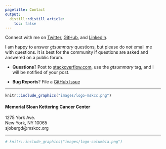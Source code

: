 ```yaml
---
pagetitle: Contact
output:
  distill::distill_article:
    toc: false
---
```


Connect with me on <a href="https://twitter.com/statistishdan">Twitter</a>, <a href="https://github.com/ddsjoberg">GitHub</a>, and <a href="https://linkedin.com/in/ddsjoberg/">Linkedin</a>.

I am happy to answer _gtsummary_ questions, but please do _not_ email me with questions. 
It is best for the community if questions are asked and answered on a public forum.

- **Questions**? Post to [stackoverflow.com](https://stackoverflow.com/), use the _gtsummary_ tag, and I will be notified of your post.

- **Bug Reports**? File a [GitHub Issue](https://github.com/ddsjoberg/gtsummary/issues)

----

:::float-image

```r
knitr::include_graphics("images/logo-mskcc.png")
```

#### <b>Memorial Sloan Kettering Cancer Center</b> 

1275 York Ave.<br>
New York, NY 10065<br>
sjobergd@mskcc.org<br>

:::

----  

<!-- :::float-image -->

```r
# knitr::include_graphics("images/logo-columbia.png")
```

<!-- #### <b>Columbia University</b><br>  -->

<!-- Mailman School of Public Health<br> -->
<!-- Department of Biostatistics<br> -->
<!-- 722 West 168th St., 6th floor<br> -->
<!-- New York, NY 10032<br> -->
<!-- dds2149@cumc.columbia.edu<br> -->

<!-- ::: -->

